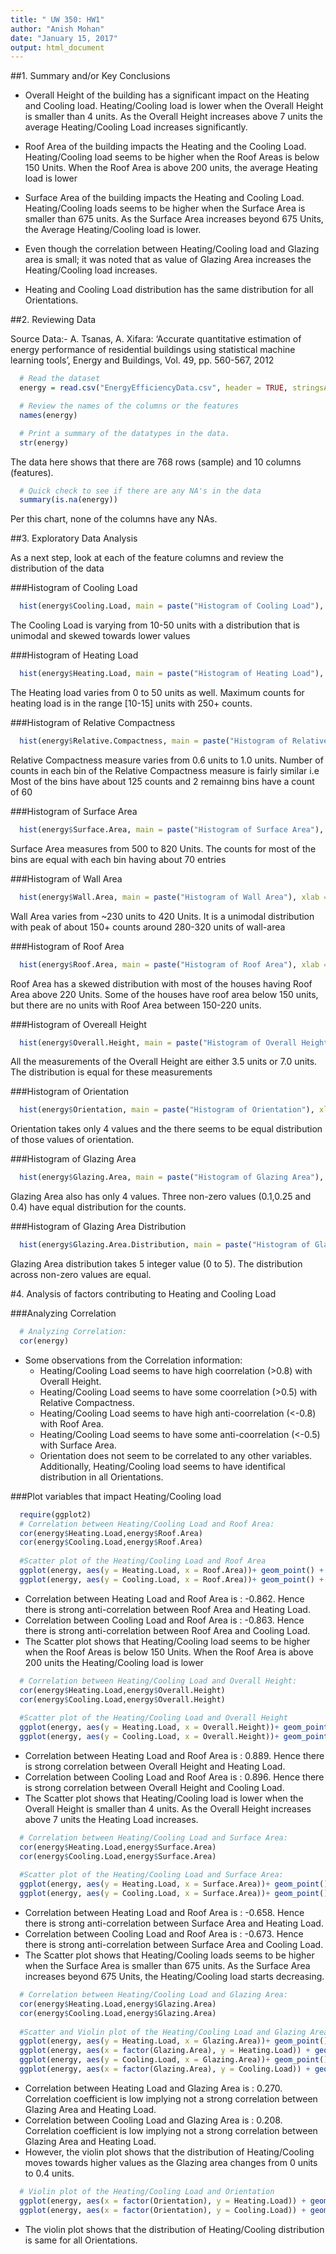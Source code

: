 ```yaml
---
title: " UW 350: HW1"
author: "Anish Mohan"
date: "January 15, 2017"
output: html_document
---
```

##1. Summary and/or Key Conclusions

  + Overall Height of the building has a significant impact on the Heating and Cooling load. Heating/Cooling load is lower when the Overall Height is smaller than 4 units. As the Overall Height increases above 7 units the average Heating/Cooling Load increases significantly.
  
  +  Roof Area of the building impacts the Heating and the Cooling Load. Heating/Cooling load seems to be higher when the Roof Areas is below 150 Units. When the Roof Area is above 200 units, the average Heating load is lower
  
  +  Surface Area of the building impacts the Heating and Cooling Load. Heating/Cooling loads seems to be higher when the Surface Area is smaller than 675 units. As the Surface Area increases beyond 675 Units, the Average Heating/Cooling load is lower.
  
  + Even though the correlation between Heating/Cooling load and Glazing area is small; it was noted that as value of Glazing Area increases the Heating/Cooling load increases.
  
  +  Heating and Cooling Load distribution has the same distribution for all Orientations.

##2. Reviewing Data

  Source Data:-
  A. Tsanas, A. Xifara: 'Accurate quantitative estimation of energy performance of residential buildings using statistical machine learning tools', Energy and Buildings, Vol. 49, pp. 560-567, 2012


```r
  # Read the dataset
  energy = read.csv("EnergyEfficiencyData.csv", header = TRUE, stringsAsFactors = FALSE)
```


```r
  # Review the names of the columns or the features
  names(energy)
```


```r
  # Print a summary of the datatypes in the data.
  str(energy)
```

  The data here shows that there are 768 rows (sample) and 10 columns (features).

```r
  # Quick check to see if there are any NA's in the data
  summary(is.na(energy))
```

  Per this chart, none of the columns have any NAs.


##3. Exploratory Data Analysis

  As a next step, look at each of the feature columns and review the distribution of the data

###Histogram of Cooling Load

```r
  hist(energy$Cooling.Load, main = paste("Histogram of Cooling Load"), xlab = "Cooling Load", ylab = "Counts")
```

The Cooling Load is varying from 10-50 units with a distribution that is unimodal and skewed towards lower values

###Histogram of Heating Load
```r
  hist(energy$Heating.Load, main = paste("Histogram of Heating Load"), xlab = "Heating Load", ylab = "Counts")
```

The Heating load varies from 0 to 50 units as well. Maximum counts for heating load is in the range [10-15] units with 250+ counts.

###Histogram of Relative Compactness
```r
  hist(energy$Relative.Compactness, main = paste("Histogram of Relative Compactness"), xlab = "Relative Compactness", ylab = "Counts")
```

  Relative Compactness measure varies from 0.6 units to 1.0 units. Number of counts in each bin of the Relative Compactness measure is fairly similar i.e Most of the bins have about 125 counts and 2 remainng bins have a count of 60
  
###Histogram of Surface Area
```r
  hist(energy$Surface.Area, main = paste("Histogram of Surface Area"), xlab = "Surface Area", ylab = "Counts")
```

  Surface Area measures from 500 to 820 Units. The counts for most of the bins are equal with each bin having about 70 entries

###Histogram of Wall Area
```r
  hist(energy$Wall.Area, main = paste("Histogram of Wall Area"), xlab = "Wall Area", ylab = "Counts")
```

  Wall Area varies from ~230 units to 420 Units. It is a unimodal distribution with peak of about 150+ counts around 280-320 units of wall-area


###Histogram of Roof Area
```r
  hist(energy$Roof.Area, main = paste("Histogram of Roof Area"), xlab = "Roof Area", ylab = "Counts")
```

  Roof Area has a skewed distribution with most of the houses having Roof Area above 220 Units. Some of the houses have roof area below 150 units, but there are no units with Roof Area between 150-220 units.

###Histogram of Overeall Height
```r
  hist(energy$Overall.Height, main = paste("Histogram of Overall Height"), xlab = "Overall Height", ylab = "Counts")
```

  All the measurements of the Overall Height are either 3.5 units or 7.0 units. The distribution is equal for these measurements

###Histogram of Orientation
```r
  hist(energy$Orientation, main = paste("Histogram of Orientation"), xlab = "Orientation", ylab = "Counts")
```

  Orientation takes only 4 values and the there seems to be equal distribution of those values of orientation.

###Histogram of Glazing Area
```r
  hist(energy$Glazing.Area, main = paste("Histogram of Glazing Area"), xlab = "Glazing Area", ylab = "Counts")
```

  Glazing Area also has only 4 values. Three non-zero values (0.1,0.25 and 0.4) have equal distribution for the counts.

###Histogram of Glazing Area Distribution
```r
  hist(energy$Glazing.Area.Distribution, main = paste("Histogram of Glazing Area Distribution"), xlab = "Glazing Area Distribution", ylab = "Counts")
```

  Glazing Area distribution takes 5 integer value (0 to 5). The distribution across non-zero values are equal.


#4. Analysis of factors contributing to Heating and Cooling Load

###Analyzing Correlation
```r
  # Analyzing Correlation:
  cor(energy)
```

  + Some observations from the Correlation information:
    + Heating/Cooling Load seems to have high coorrelation (>0.8) with Overall Height.
    + Heating/Cooling Load seems to have some coorrelation (>0.5) with Relative Compactness.
    + Heating/Cooling Load seems to have high anti-coorrelation (<-0.8) with Roof Area.
    + Heating/Cooling Load seems to have some anti-coorrelation (<-0.5) with Surface Area.
    + Orientation does not seem to be correlated to any other variables. Additionally, Heating/Cooling load seems to have identifical distribution in all Orientations.



###Plot variables that impact Heating/Cooling load
```r
  require(ggplot2)
  # Correlation between Heating/Cooling Load and Roof Area:
  cor(energy$Heating.Load,energy$Roof.Area)
  cor(energy$Cooling.Load,energy$Roof.Area)
  
  #Scatter plot of the Heating/Cooling Load and Roof Area
  ggplot(energy, aes(y = Heating.Load, x = Roof.Area))+ geom_point() + xlab("Roof Area") + ylab("Heating Load") + ggtitle("Relationship between Heating Load and Roof Area")
  ggplot(energy, aes(y = Cooling.Load, x = Roof.Area))+ geom_point() + xlab("Roof Area") + ylab("Cooling Load") + ggtitle("Relationship between Cooling Load and Roof Area")
```

  + Correlation between Heating Load and Roof Area is : -0.862. Hence there is strong anti-correlation between Roof Area and Heating Load.
  + Correlation between Cooling Load and Roof Area is : -0.863. Hence there is strong anti-correlation between Roof Area and Cooling Load.
  + The Scatter plot shows that Heating/Cooling load seems to be higher when the Roof Areas is below 150 Units. When the Roof Area is above 200 units the Heating/Cooling load is lower


```r
  # Correlation between Heating/Cooling Load and Overall Height:
  cor(energy$Heating.Load,energy$Overall.Height)
  cor(energy$Cooling.Load,energy$Overall.Height)
  
  #Scatter plot of the Heating/Cooling Load and Overall Height
  ggplot(energy, aes(y = Heating.Load, x = Overall.Height))+ geom_point() + xlab("Overall Height") + ylab("Heating Load") + ggtitle("Relationship between Heating Load and Overall Height")
  ggplot(energy, aes(y = Cooling.Load, x = Overall.Height))+ geom_point() + xlab("Overall Height") + ylab("Cooling Load") + ggtitle("Relationship between Cooling Load and Overall Height")
```

  + Correlation between Heating Load and Roof Area is : 0.889. Hence there is strong correlation between Overall Height and Heating Load.
  + Correlation between Cooling Load and Roof Area is : 0.896. Hence there is strong correlation between Overall Height and Cooling Load.
  + The Scatter plot shows that Heating/Cooling load is lower when the Overall Height is smaller than 4 units. As the Overall Height increases above 7 units the Heating Load increases.


```r
  # Correlation between Heating/Cooling Load and Surface Area:
  cor(energy$Heating.Load,energy$Surface.Area)
  cor(energy$Cooling.Load,energy$Surface.Area)
  
  #Scatter plot of the Heating/Cooling Load and Surface Area:
  ggplot(energy, aes(y = Heating.Load, x = Surface.Area))+ geom_point() + xlab("Surface Area") + ylab("Heating Load") + ggtitle("Relationship between Heating Load and Surface Area")
  ggplot(energy, aes(y = Cooling.Load, x = Surface.Area))+ geom_point() + xlab("Surface Area") + ylab("Cooling Load") + ggtitle("Relationship between Cooling Load and Surface Area")
```

  + Correlation between Heating Load and Roof Area is : -0.658. Hence there is strong anti-correlation between Surface Area and Heating Load.
  + Correlation between Cooling Load and Roof Area is : -0.673. Hence there is strong anti-correlation between Surface Area and Cooling Load.
  + The Scatter plot shows that Heating/Cooling loads seems to be higher when the Surface Area is smaller than 675 units. As the Surface Area increases beyond 675 Units, the Heating/Cooling load starts decreasing.

```r
  # Correlation between Heating/Cooling Load and Glazing Area:
  cor(energy$Heating.Load,energy$Glazing.Area)
  cor(energy$Cooling.Load,energy$Glazing.Area)
  
  #Scatter and Violin plot of the Heating/Cooling Load and Glazing Area
  ggplot(energy, aes(y = Heating.Load, x = Glazing.Area))+ geom_point() + xlab("Glazing Area") + ylab("Heating Load") + ggtitle("Relationship between Heating Load and Glazing Area")
  ggplot(energy, aes(x = factor(Glazing.Area), y = Heating.Load)) + geom_violin(trim = TRUE, draw_quantiles = c(0.25,0.5,0.75)) + xlab("Glazing Area") + ylab("Heating Load") + ggtitle(" Heating Load by Glazing Area")
  ggplot(energy, aes(y = Cooling.Load, x = Glazing.Area))+ geom_point() + xlab("Glazing Area") + ylab("Cooling Load") + ggtitle("Relationship between Cooling Load and Glazing Area")
  ggplot(energy, aes(x = factor(Glazing.Area), y = Cooling.Load)) + geom_violin(trim = TRUE, draw_quantiles = c(0.25,0.5,0.75)) + xlab("Glazing Area") + ylab("Cooling Load") + ggtitle(" Cooling Load by Glazing Area")
```


 + Correlation between Heating Load and Glazing Area is : 0.270. Correlation coefficient is low implying not a strong correlation between Glazing Area and Heating Load.
 + Correlation between Cooling Load and Glazing Area is : 0.208. Correlation coefficient is low implying not a strong correlation between Glazing Area and Heating Load.
 + However, the violin plot shows that the distribution of Heating/Cooling moves towards higher values as the Glazing area changes from 0 units to 0.4 units.


```r
  # Violin plot of the Heating/Cooling Load and Orientation
  ggplot(energy, aes(x = factor(Orientation), y = Heating.Load)) + geom_violin(trim = TRUE, draw_quantiles = c(0.25,0.5,0.75)) + xlab("Orientation") + ylab("Heating Load") + ggtitle(" Heating Load by Orientation")
  ggplot(energy, aes(x = factor(Orientation), y = Cooling.Load)) + geom_violin(trim = TRUE, draw_quantiles = c(0.25,0.5,0.75)) + xlab("Orientation") + ylab("Cooling Load") + ggtitle(" Cooling Load by Orientation")
```
 
 + The violin plot shows that the distribution of Heating/Cooling distribution is same for all Orientations.
